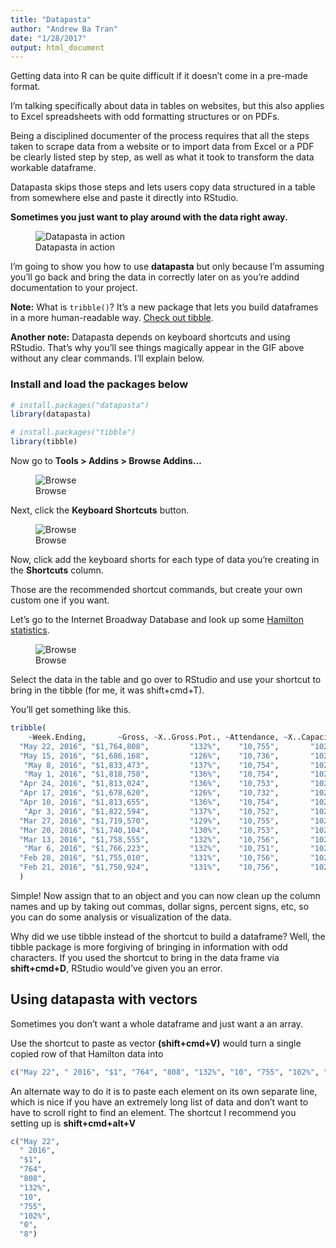 ```yaml
---
title: "Datapasta"
author: "Andrew Ba Tran"
date: "1/28/2017"
output: html_document
---
```


Getting data into R can be quite difficult if it doesn't come in a pre-made format.

I'm talking specifically about data in tables on websites, but this also applies to Excel spreadsheets with odd formatting structures or on PDFs.

Being a disciplined documenter of the process requires that all the steps taken to scrape data from a website or to import data from Excel or a PDF be clearly listed step by step, as well as what it took to transform the data workable dataframe.

Datapasta skips those steps and lets users copy data structured in a table from somewhere else and paste it directly into RStudio. 

**Sometimes you just want to play around with the data right away.**

![Datapasta in action](images/datapasta.gif)

I'm going to show you how to use **datapasta** but only because I'm assuming you'll go back and bring the data in correctly later on as you're addind documentation to your project.

**Note:** What is `tribble()`? It's a new package that lets you build dataframes in a more human-readable way. [Check out tibble](https://cran.r-project.org/web/packages/tibble/vignettes/tibble.html).

**Another note:** Datapasta depends on keyboard shortcuts and using RStudio. That's why you'll see things magically appear in the GIF above without any clear commands. I'll explain below.

### Install and load the packages below

```r
# install.packages("datapasta")
library(datapasta)

# install.packages("tibble")
library(tibble)
```

Now go to **Tools > Addins > Browse Addins...**

![Browse](images/datapasta1.png)

Next, click the **Keyboard Shortcuts** button.

![Browse](images/datapasta2.png)

Now, click add the keyboard shorts for each type of data you're creating in the  **Shortcuts** column.

Those are the recommended shortcut commands, but create your own custom one if you want.

Let's go to the Internet Broadway Database and look up some [Hamilton statistics](https://www.ibdb.com/grosses-production/hamilton-499521/1).

![Browse](images/datapasta4.png)

Select the data in the table and go over to RStudio and use your shortcut to bring in the tibble (for me, it was shift+cmd+T).

You'll get something like this.

```r
tribble(
    ~Week.Ending,       ~Gross, ~X..Gross.Pot., ~Attendance, ~X..Capacity, ~X..Previews, ~X..Perf.,
  "May 22, 2016", "$1,764,808",         "132%",    "10,755",       "102%",            0,         8,
  "May 15, 2016", "$1,686,168",         "126%",    "10,736",       "102%",            0,         8,
   "May 8, 2016", "$1,833,473",         "137%",    "10,754",       "102%",            0,         8,
   "May 1, 2016", "$1,818,758",         "136%",    "10,754",       "102%",            0,         8,
  "Apr 24, 2016", "$1,813,024",         "136%",    "10,753",       "102%",            0,         8,
  "Apr 17, 2016", "$1,678,620",         "126%",    "10,732",       "102%",            0,         8,
  "Apr 10, 2016", "$1,813,655",         "136%",    "10,754",       "102%",            0,         8,
   "Apr 3, 2016", "$1,822,594",         "137%",    "10,752",       "102%",            0,         8,
  "Mar 27, 2016", "$1,719,570",         "129%",    "10,755",       "102%",            0,         8,
  "Mar 20, 2016", "$1,740,104",         "130%",    "10,753",       "102%",            0,         8,
  "Mar 13, 2016", "$1,758,555",         "132%",    "10,756",       "102%",            0,         8,
   "Mar 6, 2016", "$1,766,223",         "132%",    "10,751",       "102%",            0,         8,
  "Feb 28, 2016", "$1,755,010",         "131%",    "10,756",       "102%",            0,         8,
  "Feb 21, 2016", "$1,750,924",         "131%",    "10,756",       "102%",            0,         8
  )
```


Simple! Now assign that to an object and you can now clean up the column names and up by taking out commas, dollar signs, percent signs, etc, so you can do some analysis or visualization of the data.

Why did we use tibble instead of the shortcut to build a dataframe? Well, the tibble package is more forgiving of bringing in information with odd characters. If you used the shortcut to bring in the data frame via **shift+cmd+D**, RStudio would've given you an error.

## Using datapasta with vectors

Sometimes you don't want a whole dataframe and just want a an array.

Use the shortcut to paste as vector **(shift+cmd+V)** would turn a single copied row of that Hamilton data into 

```r
c("May 22", " 2016", "$1", "764", "808", "132%", "10", "755", "102%", "0", "8")
```

An alternate way to do it is to paste each element on its own separate line, which is nice if you have an extremely long list of data and don't want to have to scroll right to find an element. The shortcut I recommend you setting up is **shift+cmd+alt+V**

```r
c("May 22",
  " 2016",
  "$1",
  "764",
  "808",
  "132%",
  "10",
  "755",
  "102%",
  "0",
  "8")
```